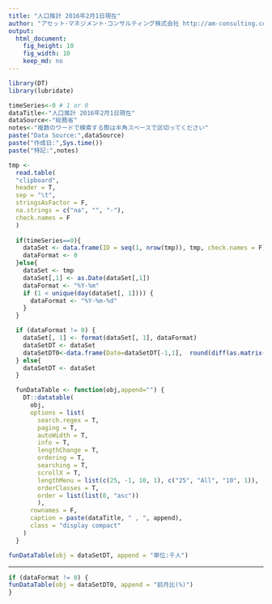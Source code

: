 ```yaml
---
title: "人口推計 2016年2月1日現在"
author: "アセット･マネジメント･コンサルティング株式会社 http://am-consulting.co.jp"
output: 
  html_document:
    fig_height: 10
    fig_width: 10
    keep_md: no
---
```


```r
library(DT)
library(lubridate)
```

```r
timeSeries<-0 # 1 or 0
dataTitle<-"人口推計 2016年2月1日現在"
dataSource<-"総務省"
notes<-"複数のワードで検索する際は半角スペースで区切ってください"
paste("Data Source:",dataSource)
paste("作成日:",Sys.time())
paste("特記:",notes)
```

```r
tmp <-
  read.table(
  "clipboard",
  header = T,
  sep = "\t",
  stringsAsFactor = F,
  na.strings = c("na", "", "-"),
  check.names = F
  )
  
  if(timeSeries==0){
    dataSet <- data.frame(ID = seq(1, nrow(tmp)), tmp, check.names = F)
    dataFormat <- 0
  }else{
    dataSet <- tmp
    dataSet[,1] <- as.Date(dataSet[,1])
    dataFormat <- "%Y-%m"
    if (1 < unique(day(dataSet[, 1]))) {
      dataFormat <- "%Y-%m-%d"
    }
  }

  if (dataFormat != 0) {
    dataSet[, 1] <- format(dataSet[, 1], dataFormat)
    dataSetDT <- dataSet
    dataSetDT0<-data.frame(Date=dataSetDT[-1,1],  round(diff(as.matrix(dataSetDT[,-1]))/as.matrix(dataSetDT[-nrow(dataSetDT),-1])*100,2),check.names = F)
  } else{
    dataSetDT <- dataSet
  }

  funDataTable <- function(obj,append="") {
    DT::datatable(
      obj,
      options = list(
        search.regex = T,
        paging = T,
        autoWidth = T,
        info = T,
        lengthChange = T,
        ordering = T,
        searching = T,
        scrollX = T,
        lengthMenu = list(c(25, -1, 10, 1), c("25", "All", "10", 1)),
        orderClasses = T,
        order = list(list(0, "asc"))
        ),
      rownames = F,
      caption = paste(dataTitle, " , ", append),
      class = "display compact"
    )
  }
```

```r
funDataTable(obj = dataSetDT, append = "単位:千人")
```
<hr>
```r
if (dataFormat != 0) {
funDataTable(obj = dataSetDT0, append = "前月比(%)")
}
```